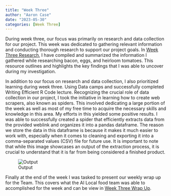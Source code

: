 ```yaml
---
title: "Week Three"
author: "Aaron Case"
date: "2023-05-30"
categories: [Week Three]
---
```


During week three, our focus was primarily on research and data collection for our project. This week was dedicated to gathering relevant information and conducting thorough research to support our project goals. In [Week Three Research](https://cyberspeedac.github.io/Aaron-Case-DSPG-Blog/posts/Aaron_C_Week3/Week3_Research.html), I have compiled and summarized the information I gathered while researching bacon, eggs, and heirloom tomatoes. This resource outlines and highlights the key findings that I was able to uncover during my investigation.

In addition to our focus on research and data collection, I also prioritized learning during week three. Using Data camps and successfully completed Writing Efficient R Code lecture. Recognizing the crucial role of data collection in our project, I took the initiative in learning how to create web scrapers, also known as spiders. This involved dedicating a large portion of the week as well as most of my free time to acquire the necessary skills and knowledge in this area. My efforts in this yielded some positive results. I was able to successfully created a spider that efficiently extracts data from the provided weblink and organizes it into a pandas dataframe. The reason we store the data in this dataframe is because it makes it much easier to work with, especially when it comes to cleaning and exporting it into a comma-separated values (CSV) file for future use. It is important to note that while this image showcases an output of the extraction process, it is crucial to understand that it is far from being considered a finished product.

![Output](SpiderExample.PNG){fig-align="center"}

Finally at the end of the week I was tasked to present our weekly wrap up for the Team. This covers what the AI Local food team was able to accomplished for the week and can be view in [Week Three Wrap Up](https://cyberspeedac.github.io/Aaron-Case-DSPG-Blog/posts/Aaron_C_Week3/Week3_WrapUp.html).
